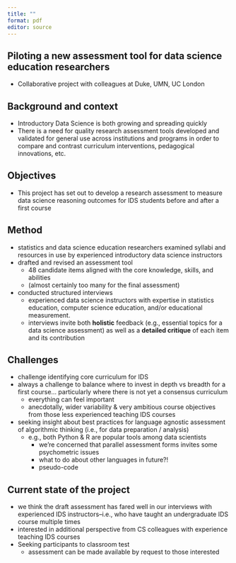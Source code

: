 ```yaml
---
title: ""
format: pdf
editor: source
---
```


## Piloting a new assessment tool for data science education researchers

- Collaborative project with colleagues at Duke, UMN, UC London


## Background and context

- Introductory Data Science is both growing and spreading quickly
- There is a need for quality research assessment tools developed and validated for general use across institutions and programs in order to compare and contrast curriculum interventions, pedagogical innovations, etc.

## Objectives

- This project has set out to develop a research assessment to measure data science reasoning outcomes for IDS students before and after a first course


## Method

- statistics and data science education researchers examined syllabi and resources in use by experienced introductory data science instructors 
- drafted and revised an assessment tool 
    - 48 candidate items aligned with the core knowledge, skills, and abilities
    - (almost certainly too many for the final assessment)
- conducted structured interviews
    - experienced data science instructors with expertise in statistics education, computer science education, and/or educational measurement. 
    - interviews invite both **holistic** feedback (e.g., essential topics for a data science assessment) as well as a **detailed critique** of each item and its contribution

\newpage

## Challenges

- challenge identifying core curriculum for IDS 
- always a challenge to balance where to invest in depth vs breadth for a first course... particularly where there is not yet a consensus curriculum 
    - everything can feel important
    - anecdotally, wider variability & very ambitious course objectives from those less experienced teaching IDS courses
- seeking insight about best practices for language agnostic assessment of algorithmic thinking (i.e., for data preparation / analysis)
    - e.g., both Python & R are popular tools among data scientists
        - we're concerned that parallel assessment forms invites some psychometric issues
        - what to do about other languages in future?!
        - pseudo-code 


## Current state of the project

- we think the draft assessment has fared well in our interviews with experienced IDS instructors--i.e., who have taught an undergraduate IDS course multiple times
- interested in additional perspective from CS colleagues with experience teaching IDS courses
- Seeking participants to classroom test
    - assessment can be made available by request to those interested
